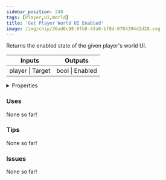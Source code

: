 ```yaml
---
sidebar_position: 248
tags: [Player,UI,World]
title: 'Get Player World UI Enabled'
image: /img/chip/36ad6c98-0fb8-43a0-bf8d-0784394d2d28.svg
---
```


Returns the enabled state of the given player's world UI.



<IChip uuid="36ad6c98-0fb8-43a0-bf8d-0784394d2d28"/>

<table><thead><tr><th>Inputs</th><th>Outputs</th></tr></thead><tbody><tr><td>player | Target</td><td>bool | Enabled</td></tr></tbody></table>

<details>
  <summary>Properties</summary>
  <div>
    <div>
    <table>
      <tbody>
        <tr>
          <td>Is beta required?</td>
          <td>No</td>
        </tr>
        <tr>
          <td>Is chip a trolling risk?</td>
          <td>No</td>
        </tr>
        <tr>
          <td>Is chip a role assignment risk?</td>
          <td>No</td>
        </tr>
        <tr>
          <td>Chip UUID</td>
          <td>36ad6c98-0fb8-43a0-bf8d-0784394d2d28</td>
        </tr>
        <tr>
          <td>Room availability</td>
          <td>Available everywhere</td>
        </tr>
      </tbody>
    </table>
    </div>
  </div>
</details>

### Uses

None so far!

### Tips

None so far!

### Issues

None so far!